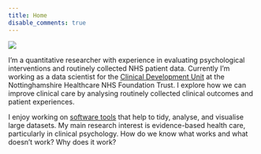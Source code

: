 ```yaml
---
title: Home
disable_comments: true
---
```


<img src="/images/portrait.png" class="center" style="max-width:20%;min-width:50px;float:top;"/>

I'm a quantitative researcher with experience in evaluating psychological interventions and routinely collected NHS patient data.
Currently I'm working as a data scientist for the [Clinical Development Unit](https://cdu-data-science-team.github.io/team-blog/about.html) at the Nottinghamshire Healthcare NHS Foundation Trust.
I explore how we can improve clinical care by analysing routinely collected clinical outcomes and patient experiences.

I enjoy working on [software tools](/software) that help to tidy, analyse, and visualise large datasets.
My main research interest is evidence-based health care, particularly in clinical psychology.
How do we know what works and what doesn't work? 
Why does it work?

<!-- `r emo::ji("purple_heart")` -->

<!-- I completed my DPhil in Experimental Psychology at the Oxford Centre for Anxiety Disorders and Trauma ([OxCADAT](https://www.psy.ox.ac.uk/research/oxford-centre-for-anxiety-disorders-and-trauma)) aiming to learn more about how cognitive therapy for PTSD works. -->
<!-- A summary of the research questions I'm currently interested in is available [here](/research). -->

